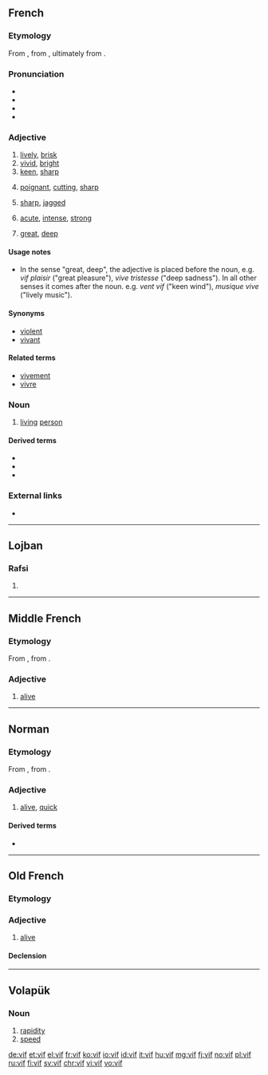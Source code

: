 {{also|víf}}
==French==

===Etymology===
From {{etyl|la|fr}} {{term|vīvus||alive, living|lang=la}}, from {{etyl|itc-pro|fr}} {{m|itc-pro|*gʷīwos}}, ultimately from {{etyl|ine-pro|fr}} {{m|ine-pro|*gʷih₃wós||alive}}.

===Pronunciation===
* {{audio|Fr-vif.ogg|audio|lang=fr}}
* {{IPA|/vif/|lang=fr}}
* {{audio|Fr-Paris--vif.ogg|Audio (Paris)|lang=fr}}
* {{homophones|vifs|lang=fr}}

===Adjective===
{{fr-adj|f=vive}}

# [[lively]], [[brisk]]
# [[vivid]], [[bright]]
# [[keen]], [[sharp]]
# {{context|words|lang=fr}} [[poignant]], [[cutting]], [[sharp]]
# {{context|edges|lang=fr}} [[sharp]], [[jagged]]
# {{context|pain|lang=fr}} [[acute]], [[intense]], [[strong]]
# {{context|feelings|emotions|lang=fr}} [[great]], [[deep]]

====Usage notes====
* In the sense "great, deep", the adjective is placed before the noun, e.g. ''vif plaisir'' ("great pleasure"), ''vive tristesse'' ("deep sadness"). In all other senses it comes after the noun. e.g. ''vent vif'' ("keen wind"), ''musique vive'' ("lively music").

====Synonyms====
* [[violent]]
* [[vivant]]

====Related terms====
* [[vivement]]
* [[vivre]]

===Noun===
{{fr-noun|m}}

# [[living]] [[person]]

====Derived terms====
* {{l|fr|avoir les nerfs à vif}}
* {{l|fr|entrer dans le vif du sujet}}
* {{l|fr|piquer au vif}}

===External links===
* {{R:TLFi}}

----

==Lojban==

===Rafsi===
{{jbo-rafsi}}

# {{jbo-rafsi of|vifne}}

----

==Middle French==

===Etymology===
From {{etyl|fro|frm}}, from {{etyl|la|frm}} {{term|vīvus||alive, living|lang=la}}.

===Adjective===
{{frm-adj|f=vifve|fpl=vifves}}

# [[alive]]

----

==Norman==

===Etymology===
From {{etyl|fro|nrf}} {{m|fro|vif}}, from {{etyl|la|nrf}} {{m|la|vīvus||alive, living}}.

===Adjective===
{{nrf-adj|f=vive}}

# {{lb|nrf|Jersey}} [[alive]], [[quick]]

====Derived terms====
* {{l|nrf|vivement}}

----

==Old French==

===Etymology===
{{etyl|la|fro}} {{m|la|vīvus||alive, living}}

===Adjective===
{{head|fro|adjective|g=m}}

# [[alive]]

====Declension====
{{fro-decl-adj|ssm={{l|fro|vis}} or less commonly {{l|fro|vifs}}|opm={{l|fro|vis}} or less commonly {{l|fro|vifs}}|ssf=vive|osf=vive|spf=vives|opf=vives}}

----

==Volapük==

===Noun===
{{head|vo|noun}}

# [[rapidity]]
# [[speed]]<!--aren't these two the same?-->

[[de:vif]]
[[et:vif]]
[[el:vif]]
[[fr:vif]]
[[ko:vif]]
[[io:vif]]
[[id:vif]]
[[it:vif]]
[[hu:vif]]
[[mg:vif]]
[[fj:vif]]
[[no:vif]]
[[pl:vif]]
[[ru:vif]]
[[fi:vif]]
[[sv:vif]]
[[chr:vif]]
[[vi:vif]]
[[vo:vif]]